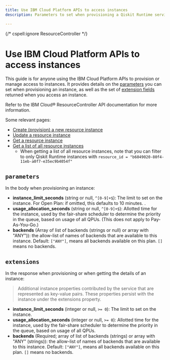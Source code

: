 ```yaml
---
title: Use IBM Cloud Platform APIs to access instances
description: Parameters to set when provisioning a Qiskit Runtime service instance, and extension fields returned when accessing an instance.

---
```

{/* cspell:ignore ResourceController  */}

# Use IBM Cloud Platform APIs to access instances


This guide is for anyone using the IBM Cloud Platform APIs to provision or manage access to instances. It provides details on the [parameters](#parameters) you can set when provisioning an instance, as well as the set of [extension fields](#extensions) returned when you access an instance.

<Admonition type="note">
Refer to the IBM Cloud&reg; ResourceController API documentation for more information.

Some relevant pages:
- [Create (provision) a new resource instance](https://cloud.ibm.com/apidocs/resource-controller/resource-controller#create-resource-instance)
- [Update a resource instance](https://cloud.ibm.com/apidocs/resource-controller/resource-controller#update-resource-instance)
- [Get a resource instance](https://cloud.ibm.com/apidocs/resource-controller/resource-controller#get-resource-instance)
- [Get a list of all resource instances](https://cloud.ibm.com/apidocs/resource-controller/resource-controller#list-resource-instances)  
    - When getting a list of all resource instances, note that you can filter to only Qiskit Runtime instances with `resource_id = "b6049020-80f4-11eb-a0f7-e35ec9b4054f"`

</Admonition>

## `parameters`

In the body when provisioning an instance:


- **instance_limit_seconds** (string or null, `^[0-9]+$`): The limit to set on the instance. For Open Plan: if omitted, this defaults to 10 minutes.
.
- **usage_allocation_seconds** (string or null, `^[0-9]+$`): Allotted time for the instance, used by the fair-share scheduler to determine the priority in the queue, based on usage of all QPUs. (This does not apply to Pay-As-You-Go.)
- **backends** (Array of list of backends (strings or null) or array with "ANY")): the allow-list of names of backends that are available to this instance. Default: `["ANY"]`, means all backends available on this plan. `[]` means no backends.

## `extensions`

In the response when provisioning or when getting the details of an instance:

> Additional instance properties contributed by the service that are represented as key-value pairs. These properties persist with the instance under the extensions property.

- **instance_limit_seconds** (integer or null, `>= 0`): The limit to set on the instance.
- **usage_allocation_seconds** (integer or null, `>= 0`): Allotted time for the instance, used by the fair-share scheduler to determine the priority in the queue, based on usage of all QPUs.
- **backends** (Required; array of list of backends (strings) or array with "ANY" (strings)): the allow-list of names of backends that are available to this instance. Default: `["ANY"]`, means all backends available on this plan. `[]` means no backends.